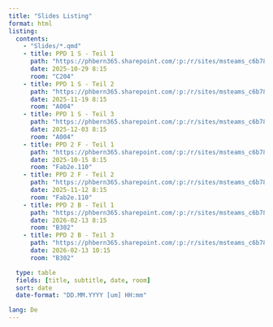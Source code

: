 ```yaml
---
title: "Slides Listing"
format: html
listing:
  contents: 
    - "Slides/*.qmd"
    - title: PPD 1 S - Teil 1
      path: "https://phbern365.sharepoint.com/:p:/r/sites/msteams_c6b781_675625/Freigegebene%20Dokumente/General/Vorbereitung/PPD1_1_Wirkung,%20Gestaltung%20und%20Einsatz/PPL1_1-MedienGestaltungEinsatz.pptx?d=wc56ba04639c4448eb503fe2e9a431dab&csf=1&web=1&e=11q8th"
      date: 2025-10-29 8:15
      room: "C204"
    - title: PPD 1 S - Teil 2
      path: "https://phbern365.sharepoint.com/:p:/r/sites/msteams_c6b781_675625/Freigegebene%20Dokumente/General/Vorbereitung/PPD1_2_Lernen%20begleiten%20und%20f%C3%B6rdern/PPL1_2-Lernen%20begleiten%20und%20fo%CC%88rdern.pptx?d=w1d9c6ee5b9754575998ccafdd8351bbe&csf=1&web=1&e=Gipiea"
      date: 2025-11-19 8:15
      room: "A004"
    - title: PPD 1 S - Teil 3
      path: "https://phbern365.sharepoint.com/:p:/r/sites/msteams_c6b781_675625/Freigegebene%20Dokumente/General/Vorbereitung/PPD1_3_Beurteilen%20und%20R%C3%BCckmelden/PPL1_3_Ru%CC%88ckmelden_und_Beurteilen.pptx?d=we374b98a21fc40308f5570620fcd3858&csf=1&web=1&e=k2Gni3"
      date: 2025-12-03 8:15
      room: "A004"
    - title: PPD 2 F - Teil 1
      path: "https://phbern365.sharepoint.com/:p:/r/sites/msteams_c6b781_675625/Freigegebene%20Dokumente/General/Vorbereitung/PPD2_1_Jugend,%20Schule%20und%20Gesellschaft/PPL2_1-JugendSchuleUndGesellschaft.pptx?d=w7eabde189a9f48a79745ff378ad39650&csf=1&web=1&e=VQBXhd"
      date: 2025-10-15 8:15
      room: "Fab2e.110"
    - title: PPD 2 F - Teil 2
      path: "https://phbern365.sharepoint.com/:p:/r/sites/msteams_c6b781_675625/Freigegebene%20Dokumente/General/Vorbereitung/PPD2_2_Kommunkation%20und%20Kollaboration/PPL2_2_Kommunikation_und_Kollaboration.pptx?d=w8a2ac2763c9744a1909f078ecd06368d&csf=1&web=1&e=xtPxRv"
      date: 2025-11-12 8:15
      room: "Fab2e.110"
    - title: PPD 2 B - Teil 1
      path: "https://phbern365.sharepoint.com/:p:/r/sites/msteams_c6b781_675625/Freigegebene%20Dokumente/General/Vorbereitung/PPD2_1_Jugend,%20Schule%20und%20Gesellschaft/PPL2_1-JugendSchuleUndGesellschaft.pptx?d=w7eabde189a9f48a79745ff378ad39650&csf=1&web=1&e=VQBXhd"
      date: 2026-02-13 8:15
      room: "B302"
    - title: PPD 2 B - Teil 3
      path: "https://phbern365.sharepoint.com/:p:/r/sites/msteams_c6b781_675625/Freigegebene%20Dokumente/General/Vorbereitung/PPD2_3_Szenarien%20und%20Trends/PPL2_3-UnterrichtszenarienUndTrends.pptx?d=w86edcb6c748e4f2ca8fa6d0cbff96cf2&csf=1&web=1&e=2fImAl"
      date: 2026-02-13 10:15
      room: "B302"

  type: table
  fields: [title, subtitle, date, room]
  sort: date
  date-format: "DD.MM.YYYY [um] HH:mm"

lang: De
---
```

